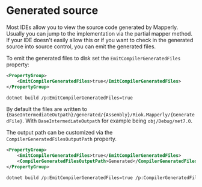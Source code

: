 
# Generated source

Most IDEs allow you to view the source code generated by Mapperly. Usually you can jump to the implementation via the partial mapper method.
If your IDE doesn't easily allow this or if you want to check in the generated source into source control, you can emit the generated files.

To emit the generated files to disk set the `EmitCompilerGeneratedFiles` property:

<!-- do not indent this, it won't work, https://stackoverflow.com/a/67579641/3302887 -->

<Tabs groupId="msbuild-flags">
<TabItem value="proj-file" label="Project File (.csproj)" default>

```xml
<PropertyGroup>
    <EmitCompilerGeneratedFiles>true</EmitCompilerGeneratedFiles>
</PropertyGroup>
```

</TabItem>
<TabItem value="dotnet-cli" label=".NET CLI">

```bash
dotnet build /p:EmitCompilerGeneratedFiles=true
```

</TabItem>
</Tabs>

By default the files are written to `{BaseIntermediateOutpath}/generated/{Assembly}/Riok.Mapperly/{GeneratedFile}`.
With `BaseIntermediateOutpath` for example being `obj/Debug/net7.0`.

The output path can be customized via the `CompilerGeneratedFilesOutputPath` property.

<!-- do not indent this, it won't work, https://stackoverflow.com/a/67579641/3302887 -->

<Tabs groupId="msbuild-flags">
<TabItem value="proj-file" label="Project File (.csproj)" default>

```xml
<PropertyGroup>
    <EmitCompilerGeneratedFiles>true</EmitCompilerGeneratedFiles>
    <CompilerGeneratedFilesOutputPath>Generated</CompilerGeneratedFilesOutputPath>
</PropertyGroup>
```

</TabItem>
<TabItem value="dotnet-cli" label=".NET CLI">

```bash
dotnet build /p:EmitCompilerGeneratedFiles=true /p:CompilerGeneratedFilesOutputPath=Generated
```

</TabItem>
</Tabs>
